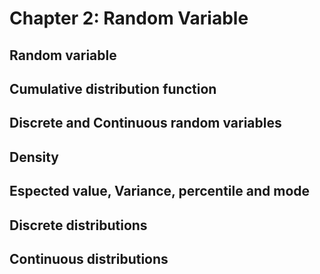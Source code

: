 # Chapter 2: Random Variable

## Random variable

## Cumulative distribution function

## Discrete and Continuous random variables

## Density

## Espected value, Variance, percentile and mode

## Discrete distributions

## Continuous distributions
